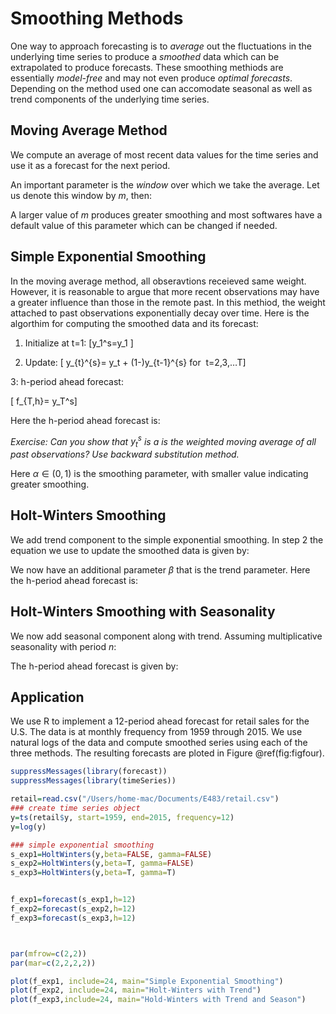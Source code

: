 # Smoothing Methods 

One way to approach forecasting is to *average* out the fluctuations in the underlying time series to produce a *smoothed* data which can be extrapolated to produce forecasts. These smoothing methiods are essentially *model-free* and may not even produce *optimal forecasts*. Depending on the method used one can accomodate seasonal as well as trend components of the underlying time series.
 

## Moving Average Method
 
We compute an average of most recent data values for the time series and use it as a forecast for the next period.

An important parameter is the *window* over which we take the average. Let us denote this window by $m$, then:
\begin{equation}
	y^f_{T+1}=\frac{\sum_{i=t-m+1}^{t}{y_i}}{m}
	\end{equation}
	
	
A larger value of $m$ produces greater smoothing and most softwares have a default value of this parameter which can be changed if needed.	
	
<!-- A larger value is more desirable when there are large but infrequent fluctuations in our data. In contrast, a smaller value of $m$ is preferred when data has sudden shits in our data. Typically, we set $m$ equal to the frequency at which our data is measured. For example, $m=4$ for quarterly data and $m=12$ for monthly data. One drawback of this method is that it assigns equal *weight* to each observation. It is reasonable to argue that for most economic and financial variables, the effect of past observations will be less pronounced than most recent observations.  -->
	

 
## Simple Exponential Smoothing

In the moving average method, all obseravtions receieved same weight. However, it is reasonable to argue that more recent observations may have a greater influence than those in the remote past. In this methiod, the weight attached to past observations exponentially decay over time. Here is the algorthim for computing the smoothed data and its forecast:

1. Initialize at t=1: 
\[y_1^s=y_1 \]

2. Update:
\[  	y_{t}^{s}= \alpha y_t + (1-\alpha)y_{t-1}^{s}  \quad for \ t=2,3,...T\]  

3: h-period ahead forecast:

\[  f_{T,h}= y_T^s\]
 
 Here the h-period ahead forecast is:

 
*Exercise: Can you show that 	$y_{t}^{s}$ is a is the weighted moving average of all past observations? Use backward substitution method.*

Here $\alpha \in (0,1)$ is the smoothing parameter, with smaller value indicating greater smoothing.


## Holt-Winters Smoothing

We add trend component to the simple exponential smoothing. In step 2 the equation we use to update the smoothed data is given by:

 \begin{equation}
 	y_{t}^{s}= \alpha y_t + (1-\alpha)(y_{t-1}^{s}+B_{t-1})\\
 	B_t = \beta (y_t^s -y_{t-1}^s) + (1-\beta) B_{t-1}
 \end{equation}
 
We now have an additional parameter $\beta$ that is the trend parameter. Here the h-period ahead forecast is:
  
  \begin{equation}
  f_{T,h} = y_T^s + h\times B_T
  \end{equation}
  
  

## Holt-Winters Smoothing with Seasonality
We now add seasonal component along with trend. Assuming multiplicative seasonality with period $n$:
 
  \begin{equation}
  	y_{t}^{s}= \alpha \frac{y_t}{S_{t-n}} + (1-\alpha)(y_{t-1}^{s}+B_{t-1})\\
  	B_t = \gamma (y_t^s -y_{t-1}^s) + (1-\gamma) B_{t-1}\\
  	S_t = \beta\frac{y_t}{y_t^s}+(1-\beta)S_{t-n}
  \end{equation}

The h-period ahead forecast is given by:
 
   \begin{equation}
   	f_{T,h}= (y_T^s + h\times B_T) \times S_{T+h-n}
   \end{equation}
   
## Application

We use R to implement a 12-period ahead forecast for retail sales for the U.S. The data is at monthly frequency from 1959 through 2015. We use natural logs of the data and compute smoothed series using each of the three methods. The resulting forecasts are ploted in Figure \@ref(fig:figfour).

```r
suppressMessages(library(forecast))
suppressMessages(library(timeSeries))

retail=read.csv("/Users/home-mac/Documents/E483/retail.csv")
### create time series object
y=ts(retail$y, start=1959, end=2015, frequency=12)
y=log(y)

### simple exponential smoothing
s_exp1=HoltWinters(y,beta=FALSE, gamma=FALSE)
s_exp2=HoltWinters(y,beta=T, gamma=FALSE)
s_exp3=HoltWinters(y,beta=T, gamma=T)


f_exp1=forecast(s_exp1,h=12)
f_exp2=forecast(s_exp2,h=12)
f_exp3=forecast(s_exp3,h=12)



par(mfrow=c(2,2))
par(mar=c(2,2,2,2))

plot(f_exp1, include=24, main="Simple Exponential Smoothing")
plot(f_exp2, include=24, main="Holt-Winters with Trend")
plot(f_exp3,include=24, main="Hold-Winters with Trend and Season")

```  